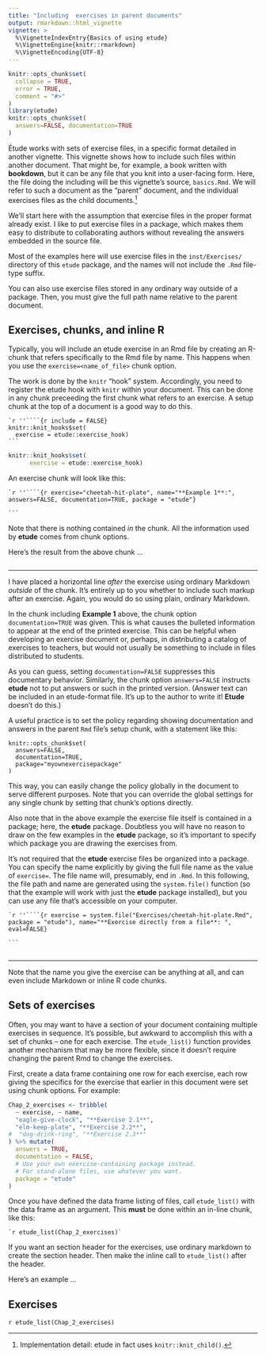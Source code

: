 ```yaml
---
title: "Including  exercises in parent documents"
output: rmarkdown::html_vignette
vignette: >
  %\VignetteIndexEntry{Basics of using etude}
  %\VignetteEngine{knitr::rmarkdown}
  %\VignetteEncoding{UTF-8}
---
```


```r
knitr::opts_chunk$set(
  collapse = TRUE,
  error = TRUE,
  comment = "#>"
)
library(etude)
knitr::opts_chunk$set(
  answers=FALSE, documentation=TRUE
)
```

Étude works with sets of exercise files, in a specific format detailed in another vignette. This vignette shows how to include such files within another document. That might be, for example, a book written with **bookdown**, but it can be any file that you knit into a user-facing form. Here, the file doing the including will be this vignette's source, `basics.Rmd`. We will refer to such a document as the "parent" document, and the individual exercises files as the child documents.^[Implementation detail: etude in fact uses `knitr::knit_child()`.] 

We'll start here with the assumption that exercise files in the proper format already exist. I like to put exercise files in a package, which makes them easy to distribute to collaborating authors without revealing the answers embedded in the source file. 

Most of the examples here will use exercise files in the `inst/Exercises/` directory of this `etude` package, and the names will not include the `.Rmd` file-type suffix.  

You can also use exercise files stored in any ordinary way outside of a package. Then, you must give the full path name relative to the parent document. 

## Exercises, chunks, and inline R

Typically, you will include an etude exercise in an Rmd file by creating an R-chunk that refers specifically to the Rmd file by name. This happens when you use the `exercise=<name_of_file>` chunk option.

The work is done by the `knitr` "hook" system. Accordingly, you need to register the etude hook with `knitr` within your document. This can be done in any chunk preceeding the first chunk what refers to an exercise. A setup chunk at the top of a document is a good way to do this.

    `r ''````{r include = FALSE}
    knitr::knit_hooks$set(
      exercise = etude::exercise_hook)
    ```

```r
knitr::knit_hooks$set(
      exercise = etude::exercise_hook)
```

An exercise chunk will look like this:

    `r ''````{r exercise="cheetah-hit-plate", name="**Example 1**:", answers=FALSE, documentation=TRUE, package = "etude"}
    
    ```
    
Note that there is nothing contained *in* the chunk. All the information used by **etude** comes from chunk options. 

Here's the result from the above chunk ...

```r
```

----------

I have placed a horizontal line *after* the exercise using ordinary Markdown *outside* of the chunk. It's entirely up to you whether to include such markup after an exercise. Again, you would do so using plain, ordinary Markdown.

In the chunk including **Example 1** above, the chunk option `documentation=TRUE` was given. This is what causes the bulleted information to appear at the end of the printed exercise. This can be helpful when developing an exercise document or, perhaps, in distributing a catalog of exercises to teachers, but would not usually be something to include in files distributed to students.

As you can guess, setting `documentation=FALSE` suppresses this documentary behavior. Similarly, the chunk option `answers=FALSE` instructs **etude** not to put answers or such in the printed version. (Answer text can be included in an etude-format file. It's up to the author to write it! **Etude** doesn't do this.)

A useful practice is to set the policy regarding showing documentation and answers in the parent `Rmd`
file's setup chunk, with a statement like this:

    knitr::opts_chunk$set(
      answers=FALSE, 
      documentation=TRUE,
      package="myownexercisepackage"
    )

This way, you can easily change the policy globally in the document to serve different purposes. Note that you can override the global settings for any single chunk by setting that chunk's options directly.

Also note that in the above example the exercise file itself is contained in a package; here, the **etude** package. Doubtless you will have no reason to draw on the few examples in the **etude** package, so it's important to specify which package you are drawing the exercises from.

It's not required that the **etude** exercise files be organized into a package. You can specify the name explicitly by giving the full file name as the value of `exercise=`. The file name will, presumably, end in `.Rmd`.  In this following, the file path and name are generated using the `system.file()` function (so that the example will work with just the **etude** package installed), but you can use any file that's accessible on your computer.

    `r ''````{r exercise = system.file("Exercises/cheetah-hit-plate.Rmd", package = "etude"), name="**Exercise directly from a file**: ", eval=FALSE}
    
    ```

```r
```

--------

Note that the name you give the exercise can be anything at all, and can even include Markdown or inline R code chunks.

## Sets of exercises

Often, you may want to have a section of your document containing multiple exercises in sequence. It's possible, but awkward to accomplish this with a set of chunks -- one for each exercise. The `etude_list()` function provides another mechanism that may be more flexible, since it doesn't require changing the parent Rmd to change the exercises.

First, create a data frame containing one row for each exercise, each row giving the specifics for the exercise that earlier in this document were set using chunk options. For example:

```r
Chap_2_exercises <- tribble(
  ~ exercise, ~ name,
  "eagle-give-clock", "**Exercise 2.1**",
  "elm-keep-plate", "**Exercise 2.2**",
#  "dog-drink-ring", "**Exercise 2.3**"
) %>% mutate(
  answers = TRUE,
  documentation = FALSE,
  # Use your own exercise-containing package instead.
  # For stand-alone files, use whatever you want.
  package = "etude" 
)
```

Once you have defined the data frame listing of files, call `etude_list()` with the data frame as an argument. This **must** be done within an in-line chunk, like this:

`` `r etude_list(Chap_2_exercises)` `` 

If you want an section header for the exercises, use ordinary markdown to create the section header. Then make the inline call to `etude_list()` after the header.

Here's an example ...

## Exercises

`r etude_list(Chap_2_exercises)`



